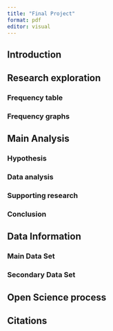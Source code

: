 ```yaml
---
title: "Final Project"
format: pdf
editor: visual
---
```


## Introduction

## Research exploration

### Frequency table

### Frequency graphs

## Main Analysis

### Hypothesis

### Data analysis

### Supporting research

### Conclusion

## Data Information

### Main Data Set

### Secondary Data Set

## Open Science process

## Citations
